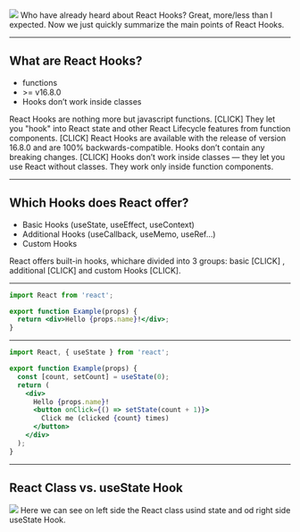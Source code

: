

<img src="img/reactHooks.png" />

<Notes>
Who have already heard about React Hooks?
Great, more/less than I expected.
Now we just quickly summarize the main points of React Hooks.
</Notes>

---

## What are React Hooks?

<ul>
  <Appear>
    <li>functions</li>
    <li> >= v16.8.0</li>
    <li>Hooks don’t work inside classes</li>
  </Appear>
</ul>

<Notes>
React Hooks are nothing more but javascript functions.
[CLICK]
They let you "hook" into React state and other React Lifecycle features from function components.
[CLICK]
React Hooks are available with the release of version 16.8.0 and are 100% backwards-compatible.
Hooks don’t contain any breaking changes.
[CLICK]
Hooks don’t work inside classes — they let you use React without classes.
They work only inside function components.
</Notes>

---

## Which Hooks does React offer?

<ul>
  <Appear>
    <li>Basic Hooks (useState, useEffect, useContext)</li>
    <li>Additional Hooks (useCallback, useMemo, useRef…)</li>
    <li>Custom Hooks</li>
  </Appear>
</ul>

<Notes>
React offers built-in hooks, whichare divided into 3 groups: basic [CLICK]
, additional [CLICK] and custom Hooks [CLICK].
</Notes>

---

```jsx
import React from 'react';

export function Example(props) {
  return <div>Hello {props.name}!</div>;
}
```

---

```jsx
import React, { useState } from 'react';

export function Example(props) {
  const [count, setCount] = useState(0);
  return (
    <div>
      Hello {props.name}!
      <button onClick={() => setState(count + 1)}>
        Click me (clicked {count} times)
      </button>
    </div>
  );
}
```

---

## React Class vs. useState Hook

<img src="img/useState_compare_inv.png" />

<Notes>
Here we can see on left side the React class usind state and
od right side useState Hook.
</Notes>
